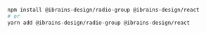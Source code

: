 ```bash
npm install @ibrains-design/radio-group @ibrains-design/react
# or
yarn add @ibrains-design/radio-group @ibrains-design/react
```
